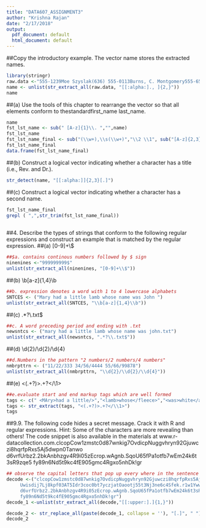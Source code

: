 ```yaml
---
title: "DATA607_ASSIGNMENT3"
author: "Krishna Rajan"
date: "2/17/2018"
output:
  pdf_document: default
  html_document: default
---
```






##Copy the introductory example. The vector name stores the extracted names.
```r
library(stringr)
raw.data <-"555-1239Moe Szyslak(636) 555-0113Burns, C. Montgomery555-6542Rev. Timothy Lovejoy555 8904Ned Flanders636-555-3226Simpson, Homer5553642Dr. Julius Hibbert"
name <- unlist(str_extract_all(raw.data, "[[:alpha:]., ]{2,}"))
name
```
##(a) Use the tools of this chapter to rearrange the vector so that all elements conform to thestandardfirst_name last_name.




```r
name
fst_lst_name <- sub(" [A-z]{1}\\. ","",name)
fst_lst_name
fst_lst_name_final <- sub("(\\w+),\\s(\\w+)","\\2 \\1", sub("[A-z]{2,3}\\. ","",fst_lst_name))
fst_lst_name_final
data.frame(fst_lst_name_final)
```
##(b) Construct a logical vector indicating whether a character has a title (i.e., Rev. and Dr.).
```r
str_detect(name, "[[:alpha:]]{2,3}[.]")
```
##(c) Construct a logical vector indicating whether a character has a second name.

```r
fst_lst_name_final
grepl ( ",",str_trim(fst_lst_name_final))
       
```
##4. Describe the types of strings that conform to the following regular expressions and construct an example that is matched by the regular expression.
##(a) [0-9]+\\$
```r
##$a. contains continous numbers followed by $ sign
ninenines <-"999999999$"
unlist(str_extract_all(ninenines, "[0-9]+\\$"))

```

##(b) \\b[a-z]{1,4}\\b
```r
##b. expression denotes a word with 1 to 4 lowercase alphabets
SNTCES <- ("Mary had a little lamb whose name was John ")
unlist(str_extract_all(SNTCES, "\\b[a-z]{1,4}\\b"))
```

##(c) .*?\\.txt$
```r
##c. A word preceding period and ending with .txt
newsntcs <- ("mary had a little lamb whose name was john.txt")
unlist(str_extract_all(newsntcs, ".*?\\.txt$"))
```

##(d) \\d{2}/\\d{2}/\\d{4}

```r
##d.Numbers in the pattern "2 numbers/2 numbers/4 numbers"
nmbrpttrn <- ("11/22/333 34/56/4444 55/66/99878")
unlist(str_extract_all(nmbrpttrn, "\\d{2}/\\d{2}/\\d{4}"))

```

##(e) <(.+?)>.+?</\\1>
```r
##e.evaluate start and end markup tags which are well formed
tags <- c(" <MAry>had a little/>","<lamb>whose</fleece>","<was>white</as snow>")
tags <- str_extract(tags, "<(.+?)>.+?</\\1>")
tags
```
##9.9. The following code hides a secret message. Crack it with R and regular expressions. Hint: Some of the characters are more revealing than others! The code snippet is also available in the materials at www.r-datacollection.com.clcopCow1zmstc0d87wnkig7OvdicpNuggvhryn92Gjuwczi8hqrfpRxs5Aj5dwpn0Tanwo     d6vrfUrbz2.2bkAnbhzgv4R9i05zEcrop.wAgnb.SqoU65fPa1otfb7wEm24k6t3sR9zqe5 fy89n6Nd5t9kc4fE905gmc4Rgxo5nhDk!gr
```r
## observe the capital letters that pop up every where in the sentence what if we extract only capital letters?
decode <-("clcopCow1zmstc0d87wnkig7OvdicpNuggvhryn92Gjuwczi8hqrfpRxs5Aj5dwpn0Tanwo
     Uwisdij7Lj8kpf03AT5Idr3coc0bt7yczjatOaootj55t3Nj3ne6c4Sfek.r1w1YwwojigO
     d6vrfUrbz2.2bkAnbhzgv4R9i05zEcrop.wAgnb.SqoU65fPa1otfb7wEm24k6t3sR9zqe5
     fy89n6Nd5t9kc4fE905gmc4Rgxo5nhDk!gr")
decode_1 <-unlist(str_extract_all(decode,"[[:upper:].]{1,}"))

decode_2 <- str_replace_all(paste(decode_1, collapse = ''), "[.]", " ")
decode_2
```

